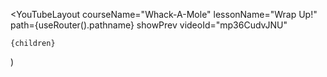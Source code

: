 
  <YouTubeLayout
    courseName="Whack-A-Mole"
    lessonName="Wrap Up!"
    path={useRouter().pathname}
    showPrev
    videoId="mp36CudvJNU"
  >
    {children}
  </YouTubeLayout>
)
